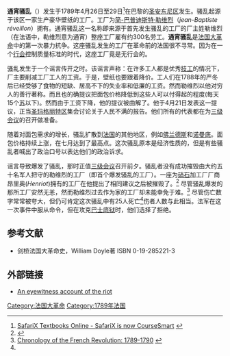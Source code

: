 '''通宵骚乱'''（{{lang-fr|Affaire Réveillon}}）发生于1789年4月26日至29日<ref>[http://www.safarix.com/0131930370/app02lev1sec1 SafariX Textbooks Online - SafariX is now CourseSmart<!-- Bot generated title -->] {{webarchive|url=https://web.archive.org/web/20070309160745/http://www.safarix.com/0131930370/app02lev1sec1 |date=2007-03-09 }}</ref>在巴黎的[[圣安东尼区|圣安东尼区]]发生。骚乱起源于该区一家生产豪华壁纸的工厂。工厂为[[简-巴普迪斯特·勒维烈|简-巴普迪斯特·勒维烈]]（''jean-Baptiste réveillon''）拥有。通宵骚乱这一名称即来源于首先发生骚乱的工厂的厂主姓勒维烈（在法语中，勒维烈意为通宵）整座工厂雇有约300名劳工。'''通宵骚乱'''是[[法国大革命|法国大革命]]中的第一次暴力抗争。这座骚乱发生的工厂在革命前的法国很不寻常。因为在一个[[行会|行会]]控制质量标准的时代，这座工厂竟是无行会的。

骚乱发生于一个谣言传开之时。该谣言声称：在许多工人都是优秀[[技工|技工]]的情况下，厂主要削减工厂工人的工资。于是，壁纸也要跟着降价。工人们在1788年的严冬后已经受够了食物的短缺、居高不下的失业率和低廉的工资。然而勒维烈以他对穷人的善行著称。而且也的确提议把面包价格降低到这些人可以付得起的程度(每天15个[[苏|苏]]以下)。然而由于工资下降，他的提议被曲解了。他于4月21日发表这一提议，正当[[圣玛格丽特区|圣玛格丽特区]]集会讨论关于人民不满的报告。他们所有的代表都在为[[三级会议|三级会议]]的召开做准备。

随着对面包需求的增长，骚乱扩散到[[法国|法国]]的其他地区，例如[[佛兰德斯|佛兰德斯]]和[[诺曼底|诺曼底]]。面包价格持续上涨，在七月达到了最高点。这次骚乱原本是经济性质的，但是有些骚乱者喊出了政治口号以表达他们的政治诉求。

谣言导致爆发了骚乱，那时正值[[三级会议|三级会议]]召开前夕。骚乱者没有成功摧毁由大约五十名军人把守的勒维烈的工厂（即首个爆发骚乱的工厂）。一座为[[硝石|硝石]]加工厂厂商昂里奥(''Henriot'')拥有的工厂在他提出了相同建议之后被摧毁了。<ref>{{Cite web |url=http://www.periclespress.com/France.html |title=存档副本 |access-date=2010-08-08 |archive-date=2016-03-05 |archive-url=https://web.archive.org/web/20160305065517/http://www.periclespress.com/France.html |dead-url=no }}</ref> 尽管骚乱爆发的那所工厂安然无恙，然而勒维烈过去作为家的工厂却未能幸免于难。<ref name=autogenerated1>[http://www.otal.umd.edu/~msites/frchron89-90.html Chronology of the French Revolution: 1789-1790<!-- Bot generated title -->] {{webarchive|url=https://web.archive.org/web/20060517224141/http://www.otal.umd.edu/~msites/frchron89-90.html |date=2006-05-17 }}</ref> 尽管伤亡数字常常被夸大，但仍可肯定这次骚乱中有25人死亡<ref name=autogenerated1 />伤者人数与此相当。法军在这一次事件中服从命令，但在攻克[[巴士底狱|巴士底狱]]时，他们选择了拒绝。

==参考文献==
*剑桥法国大革命史，William Doyle著 ISBN 0-19-285221-3
{{reflist}}

==外部链接==
*[https://web.archive.org/web/20060813202030/http://chnm.gmu.edu/revolution/d/377/ An eyewitness account of the riot]
{{法國大革命}}

[[Category:法国大革命|Category:法国大革命]]
[[Category:1789年法国|Category:1789年法国]]